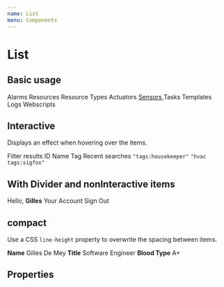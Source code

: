 ```yaml
---
name: List
menu: Components
---
```



# List

## Basic usage

<Playground>
  <List>
    <List.Item>
      <Icon name='notifications' /> Alarms
    </List.Item>
    <List.Item>
      <Icon name='widgets' /> Resources
    </List.Item>
    <List.Item>
      <Icon name='category' /> Resource Types
    </List.Item>
     <List.Item>
      <Icon name='wb_incandescent' /> Actuators
    </List.Item>
     <List.Item>
      <a href=''>
        <Icon name='wifi_tethering' /> Sensors
      </a>
    </List.Item>
     <List.Item active={true}>
      <Icon name='done_all' /> Tasks
    </List.Item>
     <List.Item>
      <Icon name='layers' /> Templates
    </List.Item>
     <List.Item>
      <Icon name='subject' /> Logs
    </List.Item>
     <List.Item>
      <Icon name='code' /> Webscripts
    </List.Item>
  </List>
</Playground>

## Interactive

Displays an effect when hovering over the items.

<Playground>
  <Segment.Group>
    <Segment.Header>
      <Icon name='filter_list' /> Filter results
    </Segment.Header>
    <List as={Segment} padding={0} interactive>
      <List.Item>ID</List.Item>
      <List.Item active>Name</List.Item>
      <List.Item>Tag</List.Item>
    </List>
    <Segment.Header>
      <Icon name='history' /> Recent searches
    </Segment.Header>
    <List as={Segment} padding={0} interactive>
      <List.Item><code>"tags:housekeeper"</code></List.Item>
      <List.Item><code>"hvac tags:sigfox"</code></List.Item>
    </List>
  </Segment.Group>
</Playground>

## With Divider and nonInteractive items

<Playground>
  <List as={Segment} padding={0} interactive>
    <List.Item nonInteractive>
      Hello, <strong>Gilles</strong>
    </List.Item>
    <List.Divider />
    <List.Item>
      Your Account
    </List.Item>
    <List.Item>
      Sign Out
    </List.Item>
  </List>
</Playground>

## compact

Use a CSS `line-height` property to overwrite the spacing between items.

<Playground>
  <List compact>
    <List.Item>
      <strong>Name</strong> Gilles De Mey
    </List.Item>
    <List.Item>
      <strong>Title</strong> Software Engineer
    </List.Item>
    <List.Item>
      <strong>Blood Type</strong> A+
    </List.Item>
  </List>
</Playground>

## Properties

<Props of={List}></Props>
